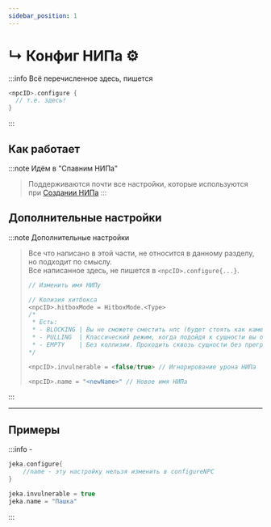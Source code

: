 ```yaml
---
sidebar_position: 1
---
```


# ↳ Конфиг НИПа ⚙️

:::info Всё перечисленное здесь, пишется
```kts
<npcID>.configure {
  // т.е. здесь!
}
```
:::

## Как работает

:::note Идём в "Спавним НИПа"
>  Поддерживаются почти все настройки, которые используются при [Создании НИПа](./0-npc-create.mdx)
:::

## Дополнительные настройки

:::note Дополнительные настройки
>  Все что написано в этой части, не относится в данному разделу, но подходит по смыслу.  
>  Все написанное здесь, не пишется в `<npcID>.configure{...}`.
> ```kts
> // Изменить имя НИПу
> 
> // Колизия хитбокса
> <npcID>.hitboxMode = HitboxMode.<Type>
> /* 
>  * Есть:
>  * - BLOCKING | Вы не сможете сместить нпс (будет стоять как камень)
>  * - PULLING  | Классический режим, когда подойдя к сущности вы отталкиваетесь друг от друга
>  * - EMPTY    | Без коллизии. Проходить сквозь сущности без преград
> */
> 
> <npcID>.invulnerable = <false/true> // Игнорирование урона НИПа
>
> <npcID>.name = "<newName>" // Новое имя НИПа
> ```
:::

---

## Примеры
:::info -
```kts
jeka.configure{
    //name - эту настройку нельзя изменить в configureNPC
}

jeka.invulnerable = true
jeka.name = "Пашка"
```
:::